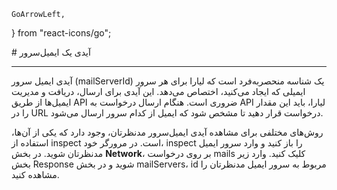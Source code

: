     GoArrowLeft,
} from "react-icons/go";


<Layout>
<Head>
<title>مستندات آیدی ایمیل‌سرور - لیارا</title>
<meta property="og:title" content="مستندات خدمات رایانش ابری لیارا" />
<meta property="og:description" content="مستندات آشنایی با آیدی هاست ایمیل و نحوه مشاهده آن در لیارا"  />
</Head>
# آیدی یک ایمیل‌سرور

<hr className="mb-2" />

آیدی ایمیل سرور (mailServerId) یک شناسه منحصربه‌فرد است که لیارا برای هر سرور ایمیلی که ایجاد می‌کنید، اختصاص می‌دهد. این آیدی برای ارسال، دریافت و مدیریت ایمیل‌ها از طریق API ضروری است. هنگام ارسال درخواست به API لیارا، باید این مقدار را در URL درخواست قرار دهید تا مشخص شود که ایمیل از کدام سرور ارسال می‌شود.


<Section id="how-to-see-mail-id" title="نحوه مشاهده آیدی ایمیل‌سرور" />
روش‌های مختلفی برای مشاهده آیدی ایمیل‌سرور مدنظرتان، وجود دارد 
که یکی از آن‌ها، استفاده از inspect است. 
در مرورگر خود، inspect را باز کنید 
و وارد سرور ایمیل مدنظرتان شوید. 
در بخش <b>Network</b>، بر روی درخواست <Important>mails</Important> کلیک کنید. 
وارد زیر بخش <Important>Response</Important> شوید و در بخش <Important>mailServers</Important>، <Important>id</Important> مربوط به سرور ایمیل مدنظرتان را مشاهده کنید.


</Layout>